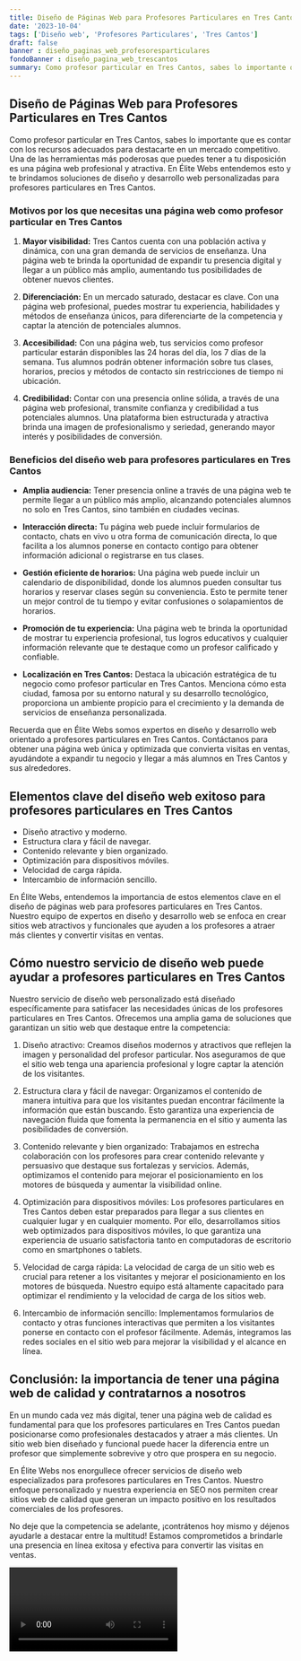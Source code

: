 ```yaml
---
title: Diseño de Páginas Web para Profesores Particulares en Tres Cantos
date: '2023-10-04'
tags: ['Diseño web', 'Profesores Particulares', 'Tres Cantos']
draft: false
banner : diseño_paginas_web_profesoresparticulares
fondoBanner : diseño_pagina_web_trescantos
summary: Como profesor particular en Tres Cantos, sabes lo importante que es contar con los recursos adecuados para destacarte en un mercado competitivo. Una de las herramientas más poderosas que puedes tener a tu disposición es una página web profesional y atractiva. En Élite Webs entendemos esto y te brindamos soluciones de diseño y desarrollo web personalizadas para profesores particulares en Tres Cantos.
---
```


## **Diseño de Páginas Web para Profesores Particulares en Tres Cantos**

Como profesor particular en Tres Cantos, sabes lo importante que es contar con los recursos adecuados para destacarte en un mercado competitivo. Una de las herramientas más poderosas que puedes tener a tu disposición es una página web profesional y atractiva. En Élite Webs entendemos esto y te brindamos soluciones de diseño y desarrollo web personalizadas para profesores particulares en Tres Cantos.

### **Motivos por los que necesitas una página web como profesor particular en Tres Cantos**

1. **Mayor visibilidad:** Tres Cantos cuenta con una población activa y dinámica, con una gran demanda de servicios de enseñanza. Una página web te brinda la oportunidad de expandir tu presencia digital y llegar a un público más amplio, aumentando tus posibilidades de obtener nuevos clientes.

2. **Diferenciación:** En un mercado saturado, destacar es clave. Con una página web profesional, puedes mostrar tu experiencia, habilidades y métodos de enseñanza únicos, para diferenciarte de la competencia y captar la atención de potenciales alumnos.

3. **Accesibilidad:** Con una página web, tus servicios como profesor particular estarán disponibles las 24 horas del día, los 7 días de la semana. Tus alumnos podrán obtener información sobre tus clases, horarios, precios y métodos de contacto sin restricciones de tiempo ni ubicación.

4. **Credibilidad:** Contar con una presencia online sólida, a través de una página web profesional, transmite confianza y credibilidad a tus potenciales alumnos. Una plataforma bien estructurada y atractiva brinda una imagen de profesionalismo y seriedad, generando mayor interés y posibilidades de conversión.

### **Beneficios del diseño web para profesores particulares en Tres Cantos**

- **Amplia audiencia:** Tener presencia online a través de una página web te permite llegar a un público más amplio, alcanzando potenciales alumnos no solo en Tres Cantos, sino también en ciudades vecinas.

- **Interacción directa:** Tu página web puede incluir formularios de contacto, chats en vivo u otra forma de comunicación directa, lo que facilita a los alumnos ponerse en contacto contigo para obtener información adicional o registrarse en tus clases.

- **Gestión eficiente de horarios:** Una página web puede incluir un calendario de disponibilidad, donde los alumnos pueden consultar tus horarios y reservar clases según su conveniencia. Esto te permite tener un mejor control de tu tiempo y evitar confusiones o solapamientos de horarios.

- **Promoción de tu experiencia:** Una página web te brinda la oportunidad de mostrar tu experiencia profesional, tus logros educativos y cualquier información relevante que te destaque como un profesor calificado y confiable.

- **Localización en Tres Cantos:** Destaca la ubicación estratégica de tu negocio como profesor particular en Tres Cantos. Menciona cómo esta ciudad, famosa por su entorno natural y su desarrollo tecnológico, proporciona un ambiente propicio para el crecimiento y la demanda de servicios de enseñanza personalizada.

Recuerda que en Élite Webs somos expertos en diseño y desarrollo web orientado a profesores particulares en Tres Cantos. Contáctanos para obtener una página web única y optimizada que convierta visitas en ventas, ayudándote a expandir tu negocio y llegar a más alumnos en Tres Cantos y sus alrededores.

<GifSeo />

<Cta />

## Elementos clave del diseño web exitoso para profesores particulares en Tres Cantos

- Diseño atractivo y moderno.
- Estructura clara y fácil de navegar.
- Contenido relevante y bien organizado.
- Optimización para dispositivos móviles.
- Velocidad de carga rápida.
- Intercambio de información sencillo.

En Élite Webs, entendemos la importancia de estos elementos clave en el diseño de páginas web para profesores particulares en Tres Cantos. Nuestro equipo de expertos en diseño y desarrollo web se enfoca en crear sitios web atractivos y funcionales que ayuden a los profesores a atraer más clientes y convertir visitas en ventas.

## Cómo nuestro servicio de diseño web puede ayudar a profesores particulares en Tres Cantos

Nuestro servicio de diseño web personalizado está diseñado específicamente para satisfacer las necesidades únicas de los profesores particulares en Tres Cantos. Ofrecemos una amplia gama de soluciones que garantizan un sitio web que destaque entre la competencia:

1. Diseño atractivo: Creamos diseños modernos y atractivos que reflejen la imagen y personalidad del profesor particular. Nos aseguramos de que el sitio web tenga una apariencia profesional y logre captar la atención de los visitantes.

2. Estructura clara y fácil de navegar: Organizamos el contenido de manera intuitiva para que los visitantes puedan encontrar fácilmente la información que están buscando. Esto garantiza una experiencia de navegación fluida que fomenta la permanencia en el sitio y aumenta las posibilidades de conversión.

3. Contenido relevante y bien organizado: Trabajamos en estrecha colaboración con los profesores para crear contenido relevante y persuasivo que destaque sus fortalezas y servicios. Además, optimizamos el contenido para mejorar el posicionamiento en los motores de búsqueda y aumentar la visibilidad online.

4. Optimización para dispositivos móviles: Los profesores particulares en Tres Cantos deben estar preparados para llegar a sus clientes en cualquier lugar y en cualquier momento. Por ello, desarrollamos sitios web optimizados para dispositivos móviles, lo que garantiza una experiencia de usuario satisfactoria tanto en computadoras de escritorio como en smartphones o tablets.

5. Velocidad de carga rápida: La velocidad de carga de un sitio web es crucial para retener a los visitantes y mejorar el posicionamiento en los motores de búsqueda. Nuestro equipo está altamente capacitado para optimizar el rendimiento y la velocidad de carga de los sitios web.

6. Intercambio de información sencillo: Implementamos formularios de contacto y otras funciones interactivas que permiten a los visitantes ponerse en contacto con el profesor fácilmente. Además, integramos las redes sociales en el sitio web para mejorar la visibilidad y el alcance en línea.

## Conclusión: la importancia de tener una página web de calidad y contratarnos a nosotros

En un mundo cada vez más digital, tener una página web de calidad es fundamental para que los profesores particulares en Tres Cantos puedan posicionarse como profesionales destacados y atraer a más clientes. Un sitio web bien diseñado y funcional puede hacer la diferencia entre un profesor que simplemente sobrevive y otro que prospera en su negocio.

En Élite Webs nos enorgullece ofrecer servicios de diseño web especializados para profesores particulares en Tres Cantos. Nuestro enfoque personalizado y nuestra experiencia en SEO nos permiten crear sitios web de calidad que generan un impacto positivo en los resultados comerciales de los profesores.

No deje que la competencia se adelante, ¡contrátenos hoy mismo y déjenos ayudarle a destacar entre la multitud! Estamos comprometidos a brindarle una presencia en línea exitosa y efectiva para convertir las visitas en ventas.

<Video />

<CtaBot job='Profesores Particulares' city='Tres Cantos'/>

<Gmaps query='Tres Cantos+españa+maps' />